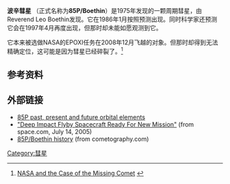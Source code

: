 {{Infobox Comet
| name=85P/Boethin
| image=
| discoverer=[[Leo_Boethin|Leo Boethin]]
| discovery_date=1975年1月4日
| designations=85P/1975 A1; 1975 I; 1975a; 85P/1985 T2; 1986 I; 1985n
| epoch=January 10, 1986<br />([[儒略日|JD]] 2446440.5)
| semimajor=11.67560 [[天文单位|AU]]
| perihelion=1.1143 AU
| aphelion=20.7560 AU
| eccentricity=0.7777
| period=11.225 [[儒略年|a]]
| inclination=5.756°
| last_p=December 16, 2008 (未观测到)
| next_p=2020 (丢失?)
}}
'''波辛彗星''' （正式名称为'''85P/Boethin'''）是1975年发现的一颗周期彗星，由Reverend Leo Boethin发现。它在1986年1月按照预测出现。同时科学家还预测它会在1997年4月再度出现，但那时却未能如愿观测到它。

它本来被选做NASA的EPOXI任务在2008年12月飞越的对象。但那时却得到无法精确定位，这可能是因为彗星已经碎裂了。<ref>[http://epoxi.umd.edu/7press/news/20071213c.shtml NASA and the Case of the Missing Comet] {{webarchive|url=https://archive.is/20120719133525/http://epoxi.umd.edu/7press/news/20071213c.shtml |date=2012-07-19 }}</ref>

== 参考资料 ==
{{Reflist}}

== 外部链接 ==
* [http://jcometobs.web.fc2.com/pcmtn/0085p.htm 85P past, present and future orbital elements] {{Wayback|url=http://jcometobs.web.fc2.com/pcmtn/0085p.htm |date=20190717030008 }}
* [http://www.space.com/missionlaunches/050714_flyby_future.html "Deep Impact Flyby Spacecraft Ready For New Mission"] {{Wayback|url=http://www.space.com/missionlaunches/050714_flyby_future.html |date=20100126034959 }} (from space.com, July 14, 2005)
* [http://cometography.com/pcomets/085p.html 85P/Boethin history] {{Wayback|url=http://cometography.com/pcomets/085p.html |date=20101215113932 }} (from cometography.com)

{{PeriodicComets Navigator|84P/吉克拉斯|86P/Wild}}

{{DEFAULTSORT:Boethin, 085P}}
[[Category:彗星|Category:彗星]]

{{comet-stub}}